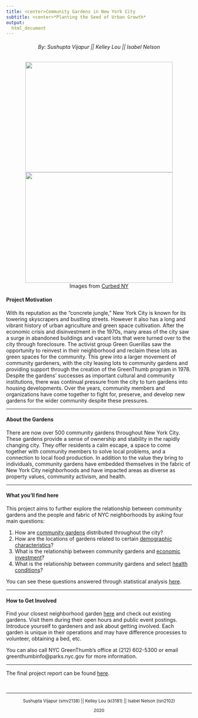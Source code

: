 ```yaml
---
title: <center>Community Gardens in New York City
subtitle: <center>*Planting the Seed of Urban Growth*
output: 
  html_document
---
```


<h6 style="text-align: center;" markdown="1">By: Sushupta Vijapur  ||  Kelley Lou ||  Isabel Nelson </h6>

<center>
![](images/nyc_garden.jpg){ height="300px" width="400px" }  ![](images/garden2.jpg){ height="300px" width="400px" } 
</center>
<center>Images from [Curbed NY](https://ny.curbed.com/2019/10/7/20887684/nyc-agriculture-urban-farming-community-gardens)</center>

#### Project Motivation

With its reputation as the "concrete jungle," New York City is known for its towering skyscrapers and bustling streets. However it also has a long and vibrant history of urban agriculture and green space cultivation. After the economic crisis and disinvestment in the 1970s, many areas of the city saw a surge in abandoned buildings and vacant lots that were turned over to the city through foreclosure. The activist group Green Guerillas saw the opportunity to reinvest in their neighborhood and reclaim these lots as green spaces for the community. This grew into a larger movement of community gardeners, with the city leasing lots to community gardens and providing support through the creation of the GreenThumb program in 1978. Despite the gardens' successes as important cultural and community institutions, there was continual pressure from the city to turn gardens into housing developments. Over the years, community members and organizations have come together to fight for, preserve, and develop new gardens for the wider community despite these pressures. 

***

#### About the Gardens 

There are now over 500 community gardens throughout New York City. These gardens provide a sense of ownership and stability in the rapidly changing city. They offer residents a calm escape, a space to come together with community members to solve local problems, and a connection to local food production. In addition to the value they bring to individuals, community gardens have embedded themselves in the fabric of New York City neighborhoods and have impacted areas as diverse as property values, community activism, and health. 

***

#### What you'll find here

This project aims to further explore the relationship between community gardens and the people and fabric of NYC neighborhoods by asking four main questions: 

1. How are [community gardens](main.html) distributed throughout the city?
2. How are the locations of gardens related to certain [demographic characteristics](main.html)? 
3. What is the relationship between community gardens and [economic investment](property_values.html)? 
4. What is the relationship between community gardens and select [health conditions](health.html)? 

You can see these questions answered through statistical analysis [here](analysis.html). 

***

#### How to Get Involved

Find your closest neighborhood garden [here](main.html) and check out existing gardens. Visit them during their open hours and public event postings. Introduce yourself to gardeners and ask about getting involved. Each garden is unique in their operations and may have difference processes to volunteer, obtaining a bed, etc. 

You can also call NYC GreenThumb's office at (212) 602-5300 or email greenthumbinfo@parks.nyc.gov for more information.

***

The final project report can be found [here](report.html).

<html>
  
&nbsp;
<hr />

<small>
  
<p style="text-align: center;">
  Sushupta Vijapur (smv2138)  ||  Kelley Lou (kl3181)  ||  Isabel Nelson (isn2102)
<p style="text-align: center;">
2020
</p>

</small>

</html>
